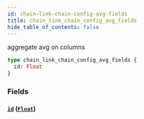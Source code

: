```yaml
---
id: chain-link-chain-config-avg-fields
title: chain_link_chain_config_avg_fields
hide_table_of_contents: false
---
```


aggregate avg on columns

```graphql
type chain_link_chain_config_avg_fields {
  id: Float
}
```

### Fields

#### [`id`](#) ([`Float`](/07-graphql/scalars/float))

